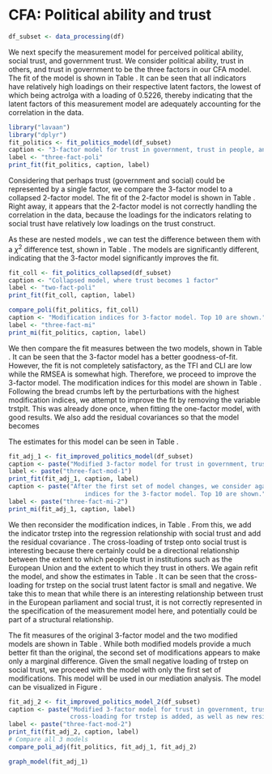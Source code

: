# CFA: Political ability and trust
```r
df_subset <- data_processing(df)
```
We next specify the measurement model for perceived political ability, social trust, 
and government trust. We consider political ability, trust in others, and trust
in government to be the three factors in our CFA model. The fit of the model is shown in Table \ref{tab:three-fact-poli}.
It can be seen that all indicators have relatively high loadings on their respective latent factors, 
the lowest of which being actrolga with a loading of 0.5226, thereby indicating that the latent factors
of this measurement model are adequately accounting for the correlation in the data.
\begin{verbatim}
    # Trust in government
    gov_trust =~ trstprl + trstprt + trstplt  + trstep + trstun
    # Trust in people
    people_trust =~ ppltrst + pplfair + pplhlp 
    # Political ability
    political_able =~ psppipla + actrolga + psppsgva + cptppola
\end{verbatim}
```r
library("lavaan")
library("dplyr")
fit_politics <- fit_politics_model(df_subset)
caption <- "3-factor model for trust in government, trust in people, and political ability"
label <- "three-fact-poli"
print_fit(fit_politics, caption, label)
```
Considering that perhaps trust (government and social) could be represented
by a single factor, we compare the 3-factor model to a collapsed
2-factor model. The fit of the 2-factor model is shown in Table \ref{tab:two-fact-poli}.
Right away, it appears that the 2-factor model is not correctly handling the correlation 
in the data, because the loadings for the indicators relating to social trust have 
relatively low loadings on the trust construct. 
\begin{verbatim}
    # Trust 
    trust =~ trstprl + trstprt + trstplt + trstep + trstun + ppltrst + pplfair + pplhlp 
    # Political ability
    political_able =~ psppipla + actrolga + psppsgva + cptppola
\end{verbatim}

As these are nested models \citep{Brown-2006}\footnote{\citet{Brown-2006} states that while these can be considered nested models, there is some disagreement about the extent to which models with different numbers of latent factors are indeed nested.}, we can test the difference between them with a $\chi^2$ difference test, shown in Table \ref{tab:collapse-compare}. The models are significantly different, indicating that the 3-factor model significantly improves the fit.
```r
fit_coll <- fit_politics_collapsed(df_subset)
caption <- "Collapsed model, where trust becomes 1 factor"
label <- "two-fact-poli"
print_fit(fit_coll, caption, label)
```
```r
compare_poli(fit_politics, fit_coll)
caption <- "Modification indices for 3-factor model. Top 10 are shown."
label <- "three-fact-mi"
print_mi(fit_politics, caption, label)
```
We then compare the fit measures between the two models, shown in Table \ref{tab:three-fact-compare}.
It can be seen that the 3-factor model has a better goodness-of-fit. However,
the fit is not completely satisfactory, as the TFI and CLI are low while the RMSEA is somewhat
high. Therefore, we proceed to improve the 3-factor model. The modification 
indices for this model are shown in Table \ref{tab:three-fact-mi}. 
Following the bread crumbs left by the perturbations with the highest modification indices, 
we attempt to improve the fit by removing the variable trstplt. This was already done
once, when fitting the one-factor model, with good results. We also 
add the residual covariances 
\begin{itemize}
    \item \verb+actrolga ~~ cptppola+
    \item \verb+trstep ~~ trstun+
\end{itemize}
so that the model becomes
\begin{verbatim}
    # Trust in government
    gov_trust =~ trstprl + trstprt + trstep + trstun
    # Trust in people
    people_trust =~ ppltrst + pplfair + pplhlp 
    # Political ability
    political_able =~ psppipla + actrolga + psppsgva + cptppola
    # Add residual covariance
    actrolga ~~ cptppola
    trstep ~~ trstun
\end{verbatim}

The estimates for this model can be seen in Table \ref{tab:three-fact-mod-1}.

```r
fit_adj_1 <- fit_improved_politics_model(df_subset)
caption <- paste("Modified 3-factor model for trust in government, trust in people, and political ability. Residual covariances are added and trstplt is removed.")
label <- paste("three-fact-mod-1")
print_fit(fit_adj_1, caption, label)
caption <- paste("After the first set of model changes, we consider again the modification 
                     indices for the 3-factor model. Top 10 are shown.")
label <- paste("three-fact-mi-2")
print_mi(fit_adj_1, caption, label)
```
We then reconsider the modification indices, in Table \ref{tab:three-fact-mi-2}.
From this, we add the indicator trstep into the regression relationship with social trust
and add the residual covariance \verb+trstprt ~~ trstep+. 
The cross-loading of trstep onto social trust is interesting because there certainly 
could be a directional relationship between the extent to which people trust in institutions such 
as the European Union and the extent to which they trust in others.
We again refit the model, and show the estimates in Table \ref{tab:three-fact-mod-2}. 
It can be seen that the cross-loading for trstep on the social trust latent factor is small and negative.
We take this to mean that while there is an interesting relationship between trust in the
European parliament and social trust, it is not correctly represented in the specification
of the measurement model here, and potentially could be part of a structural relationship.

The fit measures of the original 3-factor model and the two modified models are shown in Table \ref{tab:mod-three-fact-compare}. 
While both modified models provide a much better fit than the original, 
the second set of modifications appears to make only a marginal difference.
Given the small negative loading of trstep on social trust, we proceed with the model with only the first set of modifications. This model will be used in our mediation analysis. The model can be visualized in Figure \ref{fig:graph-pol}.
```r
fit_adj_2 <- fit_improved_politics_model_2(df_subset)
caption <- paste("Modified 3-factor model for trust in government, trust in people, and political ability. 
                 cross-loading for trstep is added, as well as new residual covariance")
label <- paste("three-fact-mod-2")
print_fit(fit_adj_2, caption, label)
# Compare all 3 models
compare_poli_adj(fit_politics, fit_adj_1, fit_adj_2)
```
```r
graph_model(fit_adj_1)
```

